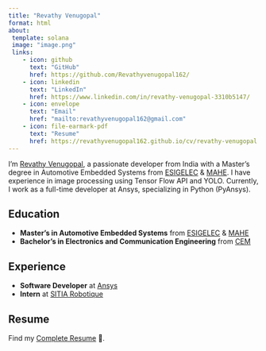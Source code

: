 ```yaml
---
title: "Revathy Venugopal" 
format: html
about:
 template: solana
 image: "image.png"
 links: 
    - icon: github
      text: "GitHub"
      href: https://github.com/Revathyvenugopal162/
    - icon: linkedin
      text: "LinkedIn"
      href: https://www.linkedin.com/in/revathy-venugopal-3310b5147/
    - icon: envelope
      text: "Email"
      href: "mailto:revathyvenugopal162@gmail.com"
    - icon: file-earmark-pdf
      text: "Resume"
      href: https://revathyvenugopal162.github.io/cv/revathy-venugopal.pdf
---
```


I'm [Revathy Venugopal](https://www.linkedin.com/in/revathy-venugopal-3310b5147/), a passionate developer from India with a Master's degree in Automotive Embedded Systems from [ESIGELEC](https://www.esigelec.fr/fr) & [MAHE](https://manipal.edu/msis.html). I have experience in image processing using Tensor Flow API and YOLO. Currently, I work as a full-time developer at Ansys, specializing in Python (PyAnsys).

## Education

-   **Master's in Automotive Embedded Systems** from [ESIGELEC](https://www.esigelec.fr/fr) & [MAHE](https://manipal.edu/msis.html)
-   **Bachelor's in Electronics and Communication Engineering** from [CEM](https://www.cem.ac.in/)

## Experience

-   **Software Developer** at [Ansys](https://www.ansys.com/)
-   **Intern** at [SITIA Robotique](https://www.sitia.fr/robotique/)

## Resume

Find my [Complete Resume](https://revathyvenugopal162.github.io/cv/revathy-venugopal.pdf) 🙂.